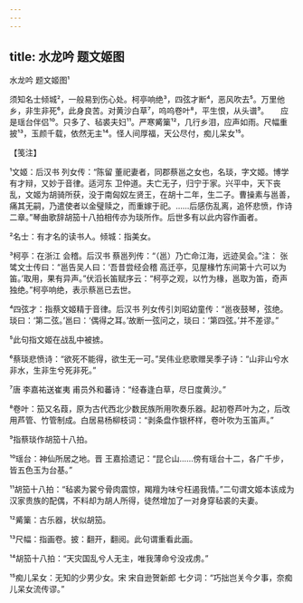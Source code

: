 ```yaml
---
---
---
```

title: 水龙吟 题文姬图
---



水龙吟 题文姬图¹





须知名士倾城²，一般易到伤心处。柯亭响绝³，四弦才断⁴，恶风吹去⁵。万里他乡，非生非死⁶，此身良苦。对黄沙白草⁷，呜呜卷叶⁸，平生恨，从头谱⁹。　　应是瑶台伴侣¹⁰。只多了、毡裘夫妇¹¹。严寒觱篥¹²，几行乡泪，应声如雨。尺幅重披¹³，玉颜千载，依然无主¹⁴。怪人间厚福，天公尽付，痴儿呆女¹⁵。





【笺注】


¹文姬：后汉书 列女传：“陈留 董祀妻者，同郡蔡邕之女也，名琰，字文姬。博学有才辩，又妙于音律。适河东 卫仲道。夫亡无子，归宁于家。兴平中，天下丧乱，文姬为胡骑所获，没于南匈奴左贤王，在胡十二年，生二子。曹操素与邕善，痛其无嗣，乃遣使者以金璧赎之，而重嫁于祀。……后感伤乱离，追怀悲愤，作诗二章。”琴曲歌辞胡笳十八拍相传亦为琰所作。后世多有以此内容作画者。

²名士：有才名的读书人。倾城：指美女。

³柯亭：在浙江 会稽。后汉书 蔡邕列传：“（邕）乃亡命江海，远迹吴会。”注： 张骘文士传曰：“邕告吴人曰：‘吾昔尝经会稽 高迁亭，见屋椽竹东间第十六可以为笛。’取用，果有异声。”伏滔长笛赋序云：“柯亭之观，以竹为椽，邕取为笛，奇声独绝。”柯亭响绝，表示蔡邕已去世。

⁴四弦才：指蔡文姬精于音律。后汉书 列女传引刘昭幼童传：“邕夜鼓琴，弦绝。琰曰：‘第二弦。’邕曰：‘偶得之耳。’故断一弦问之，琰曰：‘第四弦。’并不差谬。”

⁵此句指文姬在战乱中被掳。

⁶蔡琰悲愤诗：“欲死不能得，欲生无一可。”吴伟业悲歌赠吴季子诗：“山非山兮水非水，生非生兮死非死。”

⁷唐 李嘉祐送崔夷 甫员外和蕃诗：“经春逢白草，尽日度黄沙。”

⁸卷叶：笳又名葭，原为古代西北少数民族所用吹奏乐器。起初卷芦叶为之，后改用芦管、竹管制成。白居易杨柳枝词：“剥条盘作银杯样，卷叶吹为玉笛声。”

⁹指蔡琰作胡笳十八拍。

¹⁰瑶台：神仙所居之地。晋 王嘉拾遗记：“昆仑山……傍有瑶台十二，各广千步，皆五色玉为台基。”

¹¹胡笳十八拍：“毡裘为裳兮骨肉震惊，羯羶为味兮枉遏我情。”二句谓文姬本该成为汉家贵族的配偶，不料却为胡人所得，徒然增加了一对身穿毡裘的夫妻。

¹²觱篥：古乐器，状似胡笳。

¹³尺幅：指画卷。披：翻开，翻阅。此句谓重看此画。

¹⁴胡笳十八拍：“天灾国乱兮人无主，唯我薄命兮没戎虏。”

¹⁵痴儿呆女：无知的少男少女。宋 宋自逊贺新郎 七夕词：“巧拙岂关今夕事，奈痴儿呆女流传谬。”